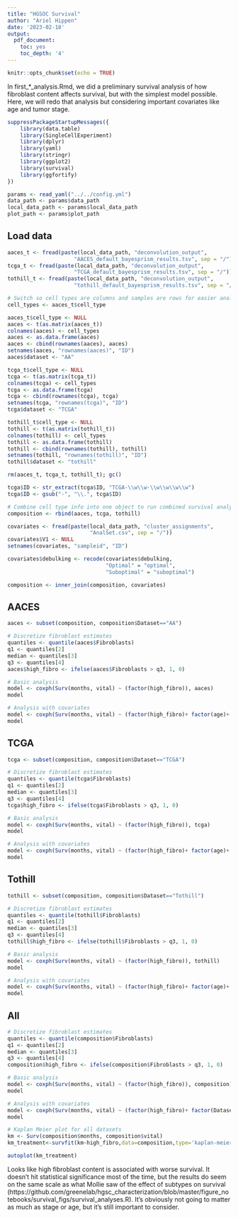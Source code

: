 ```yaml
---
title: "HGSOC Survival"
author: "Ariel Hippen"
date: '2023-02-18'
output:
  pdf_document:
    toc: yes
    toc_depth: '4'
---
```


```r
knitr::opts_chunk$set(echo = TRUE)
```

In first_*_analysis.Rmd, we did a preliminary survival analysis of how fibroblast content affects survival, but with the simplest model possible. Here, we will redo that analysis but considering important covariates like age and tumor stage. 

```r
suppressPackageStartupMessages({
    library(data.table)
    library(SingleCellExperiment)
    library(dplyr)
    library(yaml)
    library(stringr)
    library(ggplot2)
    library(survival)
    library(ggfortify)
})

params <- read_yaml("../../config.yml")
data_path <- params$data_path
local_data_path <- params$local_data_path
plot_path <- params$plot_path
```

## Load data

```r
aaces_t <- fread(paste(local_data_path, "deconvolution_output",
                     "AACES_default_bayesprism_results.tsv", sep = "/"))
tcga_t <- fread(paste(local_data_path, "deconvolution_output",
                     "TCGA_default_bayesprism_results.tsv", sep = "/"))
tothill_t <- fread(paste(local_data_path, "deconvolution_output",
                     "tothill_default_bayesprism_results.tsv", sep = "/"))
```

```r
# Switch so cell types are columns and samples are rows for easier analysis
cell_types <- aaces_t$cell_type

aaces_t$cell_type <- NULL
aaces <- t(as.matrix(aaces_t))
colnames(aaces) <- cell_types
aaces <- as.data.frame(aaces)
aaces <- cbind(rownames(aaces), aaces)
setnames(aaces, "rownames(aaces)", "ID")
aaces$dataset <- "AA"

tcga_t$cell_type <- NULL
tcga <- t(as.matrix(tcga_t))
colnames(tcga) <- cell_types
tcga <- as.data.frame(tcga)
tcga <- cbind(rownames(tcga), tcga)
setnames(tcga, "rownames(tcga)", "ID")
tcga$dataset <- "TCGA"

tothill_t$cell_type <- NULL
tothill <- t(as.matrix(tothill_t))
colnames(tothill) <- cell_types
tothill <- as.data.frame(tothill)
tothill <- cbind(rownames(tothill), tothill)
setnames(tothill, "rownames(tothill)", "ID")
tothill$dataset <- "tothill"

rm(aaces_t, tcga_t, tothill_t); gc()
```

```r
tcga$ID <- str_extract(tcga$ID, "TCGA-\\w\\w-\\w\\w\\w\\w")
tcga$ID <- gsub("-", "\\.", tcga$ID)
```


```r
# Combine cell type info into one object to run combined survival analysis
composition <- rbind(aaces, tcga, tothill)
```

```r
covariates <- fread(paste(local_data_path, "cluster_assignments",
                          "AnalSet.csv", sep = "/"))
covariates$V1 <- NULL
setnames(covariates, "sampleid", "ID")

covariates$debulking <- recode(covariates$debulking,
                               "Optimal" = "optimal",
                               "Suboptimal" = "suboptimal")

composition <- inner_join(composition, covariates)
```

## AACES

```r
aaces <- subset(composition, composition$Dataset=="AA")
```


```r
# Discretize fibroblast estimates
quantiles <- quantile(aaces$Fibroblasts)
q1 <- quantiles[2]
median <- quantiles[3]
q3 <- quantiles[4]
aaces$high_fibro <- ifelse(aaces$Fibroblasts > q3, 1, 0)
```

```r
# Basic analysis
model <- coxph(Surv(months, vital) ~ (factor(high_fibro)), aaces)
model
```

```r
# Analysis with covariates
model <- coxph(Surv(months, vital) ~ (factor(high_fibro)+ factor(age)+ factor(debulking)+ factor(FewerStage)), aaces)
model
```

## TCGA

```r
tcga <- subset(composition, composition$Dataset=="TCGA")
```


```r
# Discretize fibroblast estimates
quantiles <- quantile(tcga$Fibroblasts)
q1 <- quantiles[2]
median <- quantiles[3]
q3 <- quantiles[4]
tcga$high_fibro <- ifelse(tcga$Fibroblasts > q3, 1, 0)
```

```r
# Basic analysis
model <- coxph(Surv(months, vital) ~ (factor(high_fibro)), tcga)
model
```

```r
# Analysis with covariates
model <- coxph(Surv(months, vital) ~ (factor(high_fibro)+ factor(age)+ factor(debulking)+ factor(FewerStage)), tcga)
model
```

## Tothill

```r
tothill <- subset(composition, composition$Dataset=="Tothill")
```

```r
# Discretize fibroblast estimates
quantiles <- quantile(tothill$Fibroblasts)
q1 <- quantiles[2]
median <- quantiles[3]
q3 <- quantiles[4]
tothill$high_fibro <- ifelse(tothill$Fibroblasts > q3, 1, 0)
```

```r
# Basic analysis
model <- coxph(Surv(months, vital) ~ (factor(high_fibro)), tothill)
model
```

```r
# Analysis with covariates
model <- coxph(Surv(months, vital) ~ (factor(high_fibro)+ factor(age)+ factor(debulking)+ factor(FewerStage)), tothill)
model
```

## All

```r
# Discretize fibroblast estimates
quantiles <- quantile(composition$Fibroblasts)
q1 <- quantiles[2]
median <- quantiles[3]
q3 <- quantiles[4]
composition$high_fibro <- ifelse(composition$Fibroblasts > q3, 1, 0)
```

```r
# Basic analysis
model <- coxph(Surv(months, vital) ~ (factor(high_fibro)), composition)
model
```

```r
# Analysis with covariates
model <- coxph(Surv(months, vital) ~ (factor(high_fibro)+ factor(Dataset)+ factor(age) + factor(debulking) + factor(FewerStage)), composition)
model
```
```r
# Kaplan Meier plot for all datasets
km <- Surv(composition$months, composition$vital)
km_treatment<-survfit(km~high_fibro,data=composition,type='kaplan-meier',conf.type='log')

autoplot(km_treatment)
```

Looks like high fibroblast content is associated with worse survival. It doesn't hit statistical significance most of the time, but the results do seem on the same scale as what Mollie saw of the effect of subtypes on survival (https://github.com/greenelab/hgsc_characterization/blob/master/figure_notebooks/survival_figs/survival_analyses.R). It's obviously not going to matter as much as stage or age, but it's still important to consider.